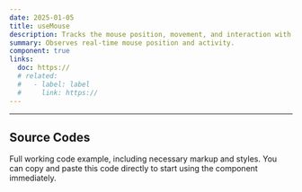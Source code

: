 ```yaml
---
date: 2025-01-05
title: useMouse
description: Tracks the mouse position, movement, and interaction with a specific DOM element.
summary: Observes real-time mouse position and activity.
component: true
links:
  doc: https://
  # related:
  #   - label: label
  #     link: https://
---
```


---

## Source Codes

Full working code example, including necessary markup and styles.
You can copy and paste this code directly to start using the component immediately.

<SourceCodes name="use-mouse" />
